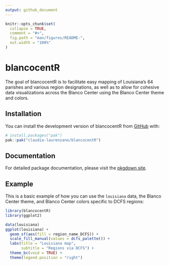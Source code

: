 ```yaml
---
output: github_document
---
```


<!-- README.md is generated from README.Rmd. Please edit that file -->

```r
knitr::opts_chunk$set(
  collapse = TRUE,
  comment = "#>",
  fig.path = "man/figures/README-",
  out.width = "100%"
)
```

# blancocentR

<!-- badges: start -->

<!-- badges: end -->

The goal of blancocentR is to facilitate easy mapping of Louisiana's 64 parishes and various region designations, as well as to allow for cohesive data visualizations across the Blanco Center using the Blanco Center theme and colors.

## Installation

You can install the development version of blancocentR from [GitHub](https://github.com/) with:

``` r
# install.packages("pak")
pak::pak("claudia-laurenzano/blancocentR")
```

## Documentation

For detailed package documentation, please visit the [pkgdown site](https://claudia-laurenzano.github.io/blancocentR/).

## Example

This is a basic example of how you can use the `louisiana` data, the Blanco Center theme, and Blanco Center colors specific to DCFS regions:

```r
library(blancocentR)
library(ggplot2)

data(louisiana)
ggplot(louisiana) + 
  geom_sf(aes(fill = region_name_DCFS)) + 
  scale_fill_manual(values = dcfs_palette()) + 
  labs(title = "Louisiana map",
       subtitle = "Regions via DCFS") +
  theme_bc(void = TRUE) + 
  theme(legend.position = "right")
```
